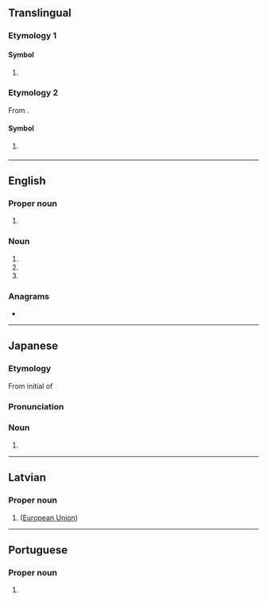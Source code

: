 {{also|Appendix:Variations of "es"}}
==Translingual==

===Etymology 1===

====Symbol====
{{mul-symbol}}

# {{SI-unit-abbnp|exa|siemens|electrical conductance}}

===Etymology 2===
From {{der|mul|es|España}}.

====Symbol====
{{mul-symbol}}

# {{ISO 3166|1|2|Spain}}
#: {{syn|mul|ESP|qq1={{w|ISO 3166-1 alpha-3|alpha-3}}}}

{{c|mul|Spain}}

----

==English==

===Proper noun===
{{en-proper noun}}

# {{initialism of|en|Espírito Santo}}

===Noun===
{{en-noun|-}}

# {{initialism of|en|environmental science}}
# {{initialism of|en|emergency services}}
# {{initialism of|en|engineering sample}}

===Anagrams===
* {{anagrams|en|a=es|-se|SE|Se.|se|se.}}

----

==Japanese==

===Etymology===
From initial of {{wasei eigo|entry|sheet|nocap=1|nocat=1}}

===Pronunciation===
{{ja-pron|イー エス}}

===Noun===
{{ja-noun|イー%-エス}}

# {{short for|ja|エントリーシート|tr=entorī shīto|t=[[application form]]}}

----

==Latvian==

===Proper noun===
{{head|lv|proper noun}}

# {{initialism of|lv|Eiropas Savienība}} ([[European Union]])

----

==Portuguese==

===Proper noun===
{{head|pt|proper noun}}

# {{lb|pt|Brazil}} {{initialism of|pt|Espírito Santo}} {{gloss|Brazilian state}}